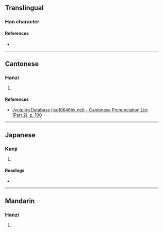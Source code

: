 {{character info/new}}
==Translingual==

===Han character===
{{Han char|rn=46|rad=山|as=10|sn=13|four=28767|canj=UOIR|ids=⿰山倉}}

====References====
* {{Han ref|kx=0317.110|dkj=08332|dj=0617.340|hdz=10791.080|uh=5D62|ud=23906|bh=DD56|bd=56662}}

----

==Cantonese==

===Hanzi===
{{yue-hanzi|jyut=[[cong1]]|y=chong1}}

# {{defn|lang=yue|sort=山10}}

====References====
* [http://www.iso10646hk.net/jp/document/download.jsp Jyutping Database (iso10646hk.net) - Cantonese Pronunciation List (Part 2), p. 100]

----

==Japanese==

===Kanji===
{{ja-kanji|grade=|rs=山10}}

# {{defn|lang=ja|sort=山10}}

====Readings====
* {{ja-readings|on=[[そう]] (sō)|kun=}}

----

==Mandarin==

===Hanzi===
{{cmn-hanzi|pin=[[cāng]] ([[cang1]])|wg=ts'ang<sup>1</sup>}}

# {{defn|lang=cmn|sort=山10}}